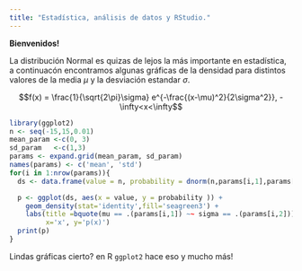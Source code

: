 ```yaml
---
title: "Estadística, análisis de datos y RStudio."
---
```



__Bienvenidos!__

La distribución Normal es quizas de lejos la más importante en estadística, a continuacón encontramos algunas gráficas de la densidad para distintos valores de la media $\mu$ y la desviación estandar $\sigma$.

$$f(x) = \frac{1}{\sqrt{2\pi}\sigma} e^{-\frac{(x-\mu)^2}{2\sigma^2}}, -\infty<x<\infty$$

```r
library(ggplot2)
n <- seq(-15,15,0.01)
mean_param <-c(0, 3)
sd_param   <-c(1,3)
params <- expand.grid(mean_param, sd_param)
names(params) <- c('mean', 'std')
for(i in 1:nrow(params)){
  ds <- data.frame(value = n, probability = dnorm(n,params[i,1],params[i,2]))

  p <- ggplot(ds, aes(x = value, y = probability )) +
    geom_density(stat='identity',fill='seagreen3') +
    labs(title =bquote(mu == .(params[i,1]) ~~ sigma == .(params[i,2])),
         x='x', y='p(x)')
  print(p)
}
```

Lindas gráficas cierto? en R `ggplot2` hace eso y mucho más!